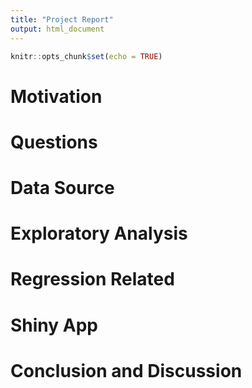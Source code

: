 ```yaml
---
title: "Project Report"
output: html_document
---
```


```r
knitr::opts_chunk$set(echo = TRUE)
```


# Motivation

# Questions

# Data Source

# Exploratory Analysis

# Regression Related

# Shiny App

# Conclusion and Discussion